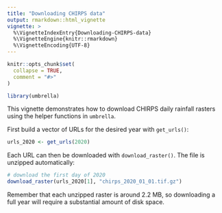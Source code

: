 ```yaml
---
title: "Downloading CHIRPS data"
output: rmarkdown::html_vignette
vignette: >
  %\VignetteIndexEntry{Downloading-CHIRPS-data}
  %\VignetteEngine{knitr::rmarkdown}
  %\VignetteEncoding{UTF-8}
---
```


```r
knitr::opts_chunk$set(
  collapse = TRUE,
  comment = "#>"
)
```

```r
library(umbrella)
```

This vignette demonstrates how to download CHIRPS daily rainfall rasters
using the helper functions in `umbrella`.

First build a vector of URLs for the desired year with `get_urls()`:

```r
urls_2020 <- get_urls(2020)
```

Each URL can then be downloaded with `download_raster()`. The file is
unzipped automatically:

```r
# download the first day of 2020
download_raster(urls_2020[1], "chirps_2020_01_01.tif.gz")
```

Remember that each unzipped raster is around 2.2 MB, so downloading a full
year will require a substantial amount of disk space.

